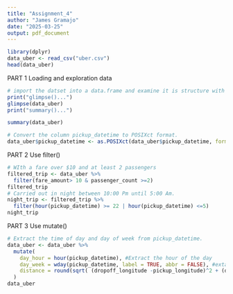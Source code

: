 ```yaml
---
title: "Assignment_4"
author: "James Gramajo"
date: "2025-03-25"
output: pdf_document
---
```

```r
library(dplyr)
data_uber <- read_csv("uber.csv")
head(data_uber)
```
PART 1
Loading and exploration data
```r
# import the datset into a data.frame and examine it is structure with glimpse() and summary().
print("glimpse()...")
glimpse(data_uber)
print("summary()...")

summary(data_uber)

# Convert the column pickup_datetime to POSIXct format.
data_uber$pickup_datetime <- as.POSIXct(data_uber$pickup_datetime, format="%Y-%m-%d %H:%M:%S", tz="UTC")

```

PART 2
Use filter()
```r
# WIth a fare over $10 and at least 2 passengers
filtered_trip <- data_uber %>%
  filter(fare_amount> 10 & passenger_count >=2)
filtered_trip
# Carried out in night between 10:00 Pm until 5:00 Am.
night_trip <- filtered_trip %>%
  filter(hour(pickup_datetime) >= 22 | hour(pickup_datetime) <=5)
night_trip
```
PART 3
Use mutate()
```r
# Extract the time of day and day of week from pickup_datetime.
data_uber <- data_uber %>%
  mutate(
    day_hour = hour(pickup_datetime), #Extract the hour of the day
    day_week = wday(pickup_datetime, label = TRUE, abbr = FALSE), #extarct day of week with name.
    distance = round(sqrt( (dropoff_longitude -pickup_longitude)^2 + (dropoff_latitude-pickup_latitude)^2 ),4) #Calc distance with formula and only 2 decimals
  ) 
data_uber
```




